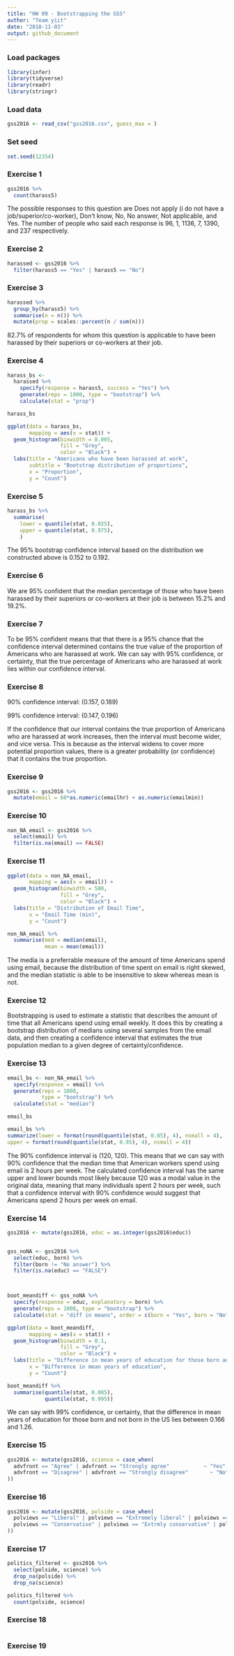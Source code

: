 ```yaml
---
title: "HW 09 - Bootstrapping the GSS"
author: "Team yiit"
date: "2018-11-03"
output: github_document
---
```


### Load packages

```r
library(infer)
library(tidyverse)
library(readr)
library(stringr)
```

### Load data

```r

gss2016 <- read_csv("gss2016.csv", guess_max = )

```

### Set seed

```r
set.seed(12354)
```

### Exercise 1

```r
gss2016 %>%
  count(harass5)
```

The possible responses to this question are Does not apply (i do not have a job/superior/co-worker), Don't know, No, No answer, Not applicable, and Yes. The number of people who said each response is 96, 1, 1136, 7, 1390, and 237 respectively.

### Exercise 2

```r
harassed <- gss2016 %>%
  filter(harass5 == "Yes" | harass5 == "No")
```

### Exercise 3

```r
harassed %>%
  group_by(harass5) %>%
  summarise(n = n()) %>%
  mutate(prop = scales::percent(n / sum(n)))
```

82.7% of respondents for whom this question is applicable to have been harassed by their superiors or co-workers at their job.

### Exercise 4

```r

harass_bs <- 
  harassed %>%
    specify(response = harass5, success = "Yes") %>% 
    generate(reps = 1000, type = "bootstrap") %>% 
    calculate(stat = "prop")

harass_bs

ggplot(data = harass_bs, 
       mapping = aes(x = stat)) +
  geom_histogram(binwidth = 0.005, 
                 fill = "Grey", 
                 color = "Black") +
  labs(title = "Americans who have been harassed at work",
       subtitle = "Bootstrap distribution of proportions",
       x = "Proportion",
       y = "Count")

```

### Exercise 5

```r
harass_bs %>%
  summarise(
    lower = quantile(stat, 0.025),
    upper = quantile(stat, 0.975),
    )
```

The 95% bootstrap confidence interval based on the distribution we constructed above is 0.152 to 0.192.


### Exercise 6

We are 95% confident that the median percentage of those who have been harassed by their superiors or co-workers at their job is between 15.2% and 19.2%.

### Exercise 7

To be 95% confident means that that there is a 95% chance that the confidence interval determined contains the true value of the proportion of Americans who are harassed at work. We can say with 95% confidence, or certainty, that the true percentage of Americans who are harassed at work lies within our confidence interval.

### Exercise 8

90% confidence interval: (0.157, 0.189)

99% confidence interval: (0.147, 0.196)

If the confidence that our interval contains the true proportion of Americans who are harassed at work increases, then the interval must become wider, and vice versa. This is because as the interval widens to cover more potential proportion values, there is a greater probability (or confidence) that it contains the true proportion.

### Exercise 9

```r

gss2016 <- gss2016 %>%
  mutate(email = 60*as.numeric(emailhr) + as.numeric(emailmin)) 

```

### Exercise 10

```r
non_NA_email <- gss2016 %>%
  select(email) %>%
  filter(is.na(email) == FALSE)
```

### Exercise 11

```r

ggplot(data = non_NA_email, 
       mapping = aes(x = email)) +
  geom_histogram(binwidth = 500, 
                 fill = "Grey", 
                 color = "Black") +
  labs(title = "Distribution of Email Time",
       x = "Email Time (min)",
       y = "Count")

non_NA_email %>%
  summarise(med = median(email), 
            mean = mean(email))

```

The media is a preferrable measure of the amount of time Americans spend using email, because the distribution of time spent on email is right skewed, and the median statistic is able to be insensitive to skew whereas mean is not.

### Exercise 12

Bootstrapping is used to estimate a statistic that describes the amount of time that all Americans spend using email weekly. It does this by creating a bootstrap distribution of medians using several samples from the email data, and then creating a confidence interval that estimates the true population median to a given degree of certainty/confidence.

### Exercise 13

```r

email_bs <- non_NA_email %>%
  specify(response = email) %>% 
  generate(reps = 1000, 
           type = "bootstrap") %>% 
  calculate(stat = "median")

email_bs

email_bs %>%
summarize(lower = format(round(quantile(stat, 0.05), 4), nsmall = 4),
upper = format(round(quantile(stat, 0.95), 4), nsmall = 4))

```

The 90% confidence interval is (120, 120). This means that we can say with 90% confidence that the median time that American workers spend using email is 2 hours per week. The calculated confidence interval has the same upper and lower bounds most likely because 120 was a modal value in the original data, meaning that many individuals spent 2 hours per week, such that a confidence interval with 90% confidence would suggest that Americans spend 2 hours per week on email.

### Exercise 14

```r
gss2016 <- mutate(gss2016, educ = as.integer(gss2016$educ))


gss_noNA <- gss2016 %>%
  select(educ, born) %>%
  filter(born != "No answer") %>%
  filter(is.na(educ) == "FALSE")



boot_meandiff <- gss_noNA %>%
  specify(response = educ, explanatory = born) %>%
  generate(reps = 1000, type = "bootstrap") %>%
  calculate(stat = "diff in means", order = c(born = "Yes", born = "No"))

ggplot(data = boot_meandiff, 
       mapping = aes(x = stat)) +
  geom_histogram(binwidth = 0.1, 
                 fill = "Grey", 
                 color = "Black") +
  labs(title = "Difference in mean years of education for those born and not born in the US",
       x = "Difference in mean years of education",
       y = "Count")

boot_meandiff %>%
  summarise(quantile(stat, 0.005), 
            quantile(stat, 0.995))


```

We can say with 99% confidence, or certainty, that the difference in mean years of education for those born and not born in the US lies between 0.166 and 1.26.


### Exercise 15

```r

gss2016 <- mutate(gss2016, science = case_when(
  advfront == "Agree" | advfront == "Strongly agree"           ~ "Yes", 
  advfront == "Disagree" | advfront == "Strongly disagree"       ~ "No"
))

```



### Exercise 16

```r
gss2016 <- mutate(gss2016, polside = case_when(
  polviews == "Liberal" | polviews == "Extremely liberal" | polviews == "Slightly liberal"          ~ "Liberal", 
  polviews == "Conservative" | polviews == "Extrmly conservative" | polviews == "Slghtly conservative" ~ "Conservative" 
))

```

### Exercise 17

```r
politics_filtered <- gss2016 %>%
  select(polside, science) %>%
  drop_na(polside) %>%
  drop_na(science)

politics_filtered %>%
  count(polside, science)
```



### Exercise 18

```r

```

### Exercise 19

```r

```


